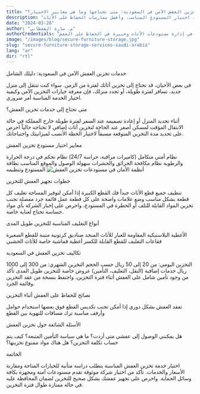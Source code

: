 ```yaml
---
title: "خدمات تخزين العفش الآمن في السعودية: متى تحتاجها وما هي معايير الاختيار؟"
description: "دليل شامل حول خدمات تخزين الأثاث في السعودية، يشمل متى تحتاج للتخزين، وكيفية اختيار المستودع المناسب، وأفضل ممارسات الحفاظ على الأثاث"
date: "2024-03-20"
author: "م. سارة القحطاني"
authorCredentials: "متخصصة في إدارة مستودعات الأثاث وخبيرة في الحفاظ على العفش"
image: "/images/blog/secure-furniture-storage.jpg"
slug: "secure-furniture-storage-services-saudi-arabia"
lang: "ar"
dir: "rtl"
---
```



<Heading level={1}>خدمات تخزين العفش الآمن في السعودية: دليلك الشامل</Heading>

في بعض الأحيان، قد تحتاج إلى تخزين أثاثك لفترة من الزمن. سواء كنت تنتقل إلى منزل جديد، تسافر لفترة طويلة، أو تجدد منزلك، فإن معرفة خيارات التخزين الآمن وكيفية اختيار الخدمة المناسبة أمر ضروري.

<Heading level={2}>متى تحتاج إلى خدمات تخزين العفش؟</Heading>

<UnorderedList>
  <ListItem>أثناء تجديد المنزل أو إعادة تصميمه</ListItem>
  <ListItem>عند السفر لفترة طويلة خارج المملكة</ListItem>
  <ListItem>في حالة الانتقال المؤقت لمسكن أصغر</ListItem>
  <ListItem>عند الحاجة لتخزين أثاث إضافي لا تحتاجه حالياً</ListItem>
</UnorderedList>

<Callout type="tip">
  احرص على تحديد مدة التخزين المتوقعة مسبقاً لاختيار الخطة الأنسب لميزانيتك واحتياجاتك.
</Callout>

<Heading level={2}>معايير اختيار مستودع تخزين العفش</Heading>

<OrderedList>
  <ListItem>نظام أمني متكامل (كاميرات مراقبة، حراسة 24/7)</ListItem>
  <ListItem>نظام تحكم في درجة الحرارة والرطوبة</ListItem>
  <ListItem>نظام مكافحة الحرائق والحشرات</ListItem>
  <ListItem>سهولة الوصول والموقع المناسب</ListItem>
  <ListItem>نظافة المستودع وتنظيمه</ListItem>
</OrderedList>

<Image src="/images/blog/storage-facility-security.jpg" alt="أنظمة الأمان في مستودعات تخزين العفش" />

<Heading level={2}>خطوات تجهيز العفش للتخزين</Heading>

<OrderedList>
  <ListItem>تنظيف جميع قطع الأثاث جيداً</ListItem>
  <ListItem>فك القطع الكبيرة إذا أمكن لتوفير المساحة</ListItem>
  <ListItem>تغليف كل قطعة بشكل مناسب</ListItem>
  <ListItem>وضع علامات واضحة على كل قطعة</ListItem>
  <ListItem>عمل قائمة جرد مفصلة</ListItem>
</OrderedList>

<Callout type="warning">
  تجنب تخزين المواد القابلة للتلف أو الخطرة في المستودع، واحرص على إخبار الشركة بأي مواد حساسة تحتاج لعناية خاصة.
</Callout>

<Heading level={2}>أنواع التغليف المناسبة للتخزين طويل المدى</Heading>

<UnorderedList>
  <ListItem>الأغطية البلاستيكية المقاومة للغبار للأثاث المنجد</ListItem>
  <ListItem>صناديق كرتونية متينة للقطع الصغيرة</ListItem>
  <ListItem>فقاعات التغليف للقطع القابلة للكسر</ListItem>
  <ListItem>أغطية قماشية خاصة للأثاث الخشبي</ListItem>
</UnorderedList>

<Heading level={2}>تكاليف تخزين العفش في السعودية</Heading>

<UnorderedList>
  <ListItem>التخزين اليومي: من 20 إلى 50 ريال حسب الحجم</ListItem>
  <ListItem>التخزين الشهري: من 300 إلى 1000 ريال</ListItem>
  <ListItem>خدمات إضافية (النقل، التغليف، التأمين)</ListItem>
  <ListItem>عروض خاصة للتخزين طويل المدى</ListItem>
</UnorderedList>

<Callout type="important">
  تأكد من وجود تأمين شامل على العفش أثناء فترة التخزين، واحتفظ بنسخة من عقد التخزين وقائمة الجرد.
</Callout>

<Heading level={2}>نصائح للحفاظ على العفش أثناء التخزين</Heading>

<UnorderedList>
  <ListItem>تفقد العفش بشكل دوري إذا أمكن</ListItem>
  <ListItem>تجنب تكديس القطع فوق بعضها</ListItem>
  <ListItem>استخدام حوامل وأرفف مناسبة</ListItem>
  <ListItem>ترك مسافات للتهوية بين القطع</ListItem>
</UnorderedList>

<Heading level={2}>الأسئلة الشائعة حول تخزين العفش</Heading>

<UnorderedList>
  <ListItem>هل يمكنني الوصول إلى عفشي متى أردت؟</ListItem>
  <ListItem>ما هي سياسة التأمين المتبعة؟</ListItem>
  <ListItem>كيف يتم حساب تكلفة التخزين؟</ListItem>
  <ListItem>هل هناك مواد ممنوع تخزينها؟</ListItem>
</UnorderedList>

<Heading level={2}>الخاتمة</Heading>

اختيار خدمة تخزين العفش المناسبة يتطلب دراسة متأنية للخيارات المتاحة ومقارنة الأسعار والخدمات. تأكد من اختيار شركة موثوقة تقدم مستودعات آمنة ومجهزة بكافة وسائل الحماية. واحرص على تجهيز عفشك بشكل صحيح للتخزين لضمان المحافظة عليه في حالة ممتازة طوال فترة التخزين. 